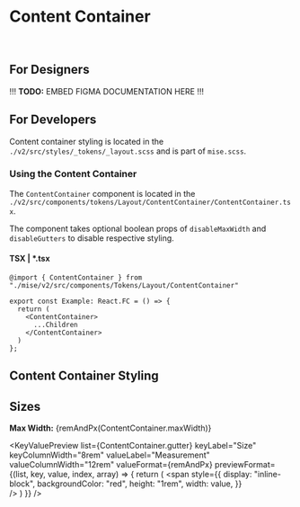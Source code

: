 



<Meta
  title="Tokens/Content Container"
  parameters={{...tokenParams}}
/>

# Content Container

<br/>

## For Designers

!!! **TODO:** EMBED FIGMA DOCUMENTATION HERE !!!

## For Developers

Content container styling is located in the `./v2/src/styles/_tokens/_layout.scss` and is part of `mise.scss`.

### Using the Content Container

The `ContentContainer` component is located in the `./v2/src/components/tokens/Layout/ContentContainer/ContentContainer.tsx`.

The component takes optional boolean props of `disableMaxWidth` and `disableGutters` to disable respective styling.

#### TSX | *.tsx

```
@import { ContentContainer } from "./mise/v2/src/components/Tokens/Layout/ContentContainer"

export const Example: React.FC = () => {
  return (
    <ContentContainer>
      ...Children
    </ContentContainer>
  )
};
```

## Content Container Styling

## Sizes

**Max Width:** {remAndPx(ContentContainer.maxWidth)}

<KeyValuePreview
  list={ContentContainer.gutter}
  keyLabel="Size"
  keyColumnWidth="8rem"
  valueLabel="Measurement"
  valueColumnWidth="12rem"
  valueFormat={remAndPx}
  previewFormat={(list, key, value, index, array) => {
    return (
      <span
        style={{
          display: "inline-block",
          backgroundColor: "red",
          height: "1rem",
          width: value,
        }}  
      />
    )
  }}
/>